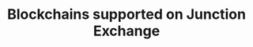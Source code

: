 ---
title: "Blockchains supported on Junction Exchange"
description: "Discover all blockchains accessible through our platform"
---